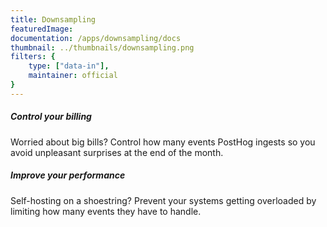 ```yaml
---
title: Downsampling
featuredImage: 
documentation: /apps/downsampling/docs
thumbnail: ../thumbnails/downsampling.png
filters: {
    type: ["data-in"],
    maintainer: official
}
---
```


<Section
    divider={false}
    title="Control how many events are ingested into PostHog to gain better control of billing, improve performance and more."
    size="full"
    cols={2}
>
    <div>
        <h5>Control your billing</h5>
        <p>Worried about big bills? Control how many events PostHog ingests so you avoid unpleasant surprises at the end of the month.</p>
    </div>
    <div>
        <h5>Improve your performance</h5>
        <p>Self-hosting on a shoestring? Prevent your systems getting overloaded by limiting how many events they have to handle.</p>
    </div>
</Section>

<TutorialsSlider topic="downsampler" />

<Documentation />
